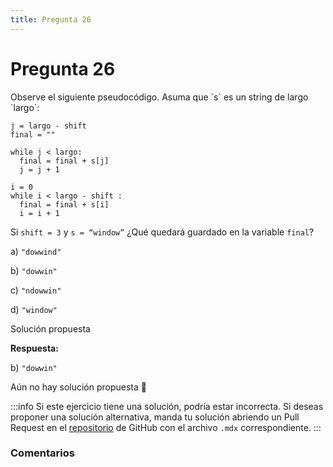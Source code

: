```yaml
---
title: Pregunta 26
---
```



# Pregunta 26

<div className="exercise">
Observe el siguiente pseudocódigo. Asuma que `s` es un string de largo `largo`:

```
j = largo - shift
final = ""

while j < largo:
  final = final + s[j]
  j = j + 1

i = 0
while i < largo - shift :
  final = final + s[i]
  i = i + 1
```

Si `shift = 3` y `s = “window”` ¿Qué quedará guardado en la variable `final`?

a) `"dowwind"`

b) `"dowwin"`

c) `"ndowwin"`

d) `"window"`
</div>

<MDXDetails>
<summary>Solución propuesta</summary>

<div className="exercise">

**Respuesta:**

b) `"dowwin"`

Aún no hay solución propuesta 🥲
</div>

:::info
Si este ejercicio tiene una solución, podría estar incorrecta. Si deseas proponer una solución alternativa, manda tu solución abriendo
un Pull Request en el [repositorio](https://github.com/crow-rojas/apuntes-fundamentals/pulls) de GitHub con el archivo
`.mdx` correspondiente.
:::

</MDXDetails>

### Comentarios

<Disqus
  url="https://crow-rojas.github.io/apuntes-fundamentals/docs/engineering/computing/exercises/2017-2/p26"
  identifier="docs/engineering/computing/exercises/2017-2/p26"
  title="2017-2 Computación - Pregunta 26"
/>
